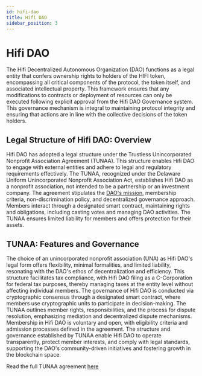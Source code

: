 ```yaml
---
id: hifi-dao
title: Hifi DAO
sidebar_position: 3
---
```



# Hifi DAO

The Hifi Decentralized Autonomous Organization (DAO) functions as a legal entity that confers ownership rights to holders of the HIFI token, encompassing all critical components of the protocol, the token itself, and associated intellectual property. This framework ensures that any modifications to contracts or deployment of resources can only be executed following explicit approval from the Hifi DAO Governance system. This governance mechanism is integral to maintaining protocol integrity and ensuring that actions are in line with the collective decisions of the token holders.

## Legal Structure of Hifi DAO: Overview

Hifi DAO has adopted a legal structure under the Trustless Unincorporated Nonprofit Association Agreement (TUNAA). This structure enables Hifi DAO to engage with external entities and adhere to legal and regulatory requirements effectively. The TUNAA, recognized under the Delaware Uniform Unincorporated Nonprofit Association Act, establishes Hifi DAO as a nonprofit association, not intended to be a partnership or an investment company. The agreement stipulates the [DAO's mission](https://github.com/hifi-finance/legal-docs/blob/main/Formation%20Docs/Hifi%20DAO%20Mission.pdf), membership criteria, non-discrimination policy, and decentralized governance approach. Members interact through a designated smart contract, maintaining rights and obligations, including casting votes and managing DAO activities. The TUNAA ensures limited liability for members and offers protection for their assets.

## TUNAA: Features and Governance

The choice of an unincorporated nonprofit association (UNA) as Hifi DAO's legal form offers flexibility, minimal formalities, and limited liability, resonating with the DAO's ethos of decentralization and efficiency. This structure facilitates tax compliance, with Hifi DAO filing as a C-Corporation for federal tax purposes, thereby managing taxes at the entity level without affecting individual members. The governance of Hifi DAO is conducted via cryptographic consensus through a designated smart contract, where members use cryptographic units to participate in decision-making. The TUNAA outlines member rights, responsibilities, and the process for dispute resolution, emphasizing mediation and decentralized dispute mechanisms. Membership in Hifi DAO is voluntary and open, with eligibility criteria and admission processes defined in the agreement. The structure and governance established by TUNAA enable Hifi DAO to operate transparently, protect member interests, and comply with legal standards, supporting the DAO's community-driven initiatives and fostering growth in the blockchain space.

Read the full TUNAA agreement [here](https://github.com/hifi-finance/legal-docs/blob/main/Formation%20Docs/HIFI%20DAO%20TUNAA.pdf)
